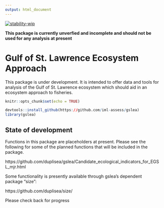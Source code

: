 ```yaml
---
output: html_document
---
```

[![stability-wip](https://img.shields.io/badge/stability-work_in_progress-lightgrey.svg)](https://github.com/orangemug/stability-badges)

**This package is currently unverfied and incomplete and should not be used for any analysis at present**


# Gulf of St. Lawrence Ecosystem Approach

This package is under development. It is intended to offer data and tools for analysis of the Gulf of St. Lawrence ecosystem which should aid in an ecosystem approach to fisheries.

```r
knitr::opts_chunk$set(echo = TRUE)
```

```r
devtools::install_github(https://github.com/iml-assess/gslea)
library(gslea)
```

## State of development

Functions in this package are placeholders at present. Please see the following for some of the planned functions that will be included in the package.

https://github.com/duplisea/gslea/Candidate_ecological_indicators_for_EGSL_mjr.html

Some functionality is presently available through gslea's dependent package "size":

https://github.com/duplisea/size/


Please check back for progress
